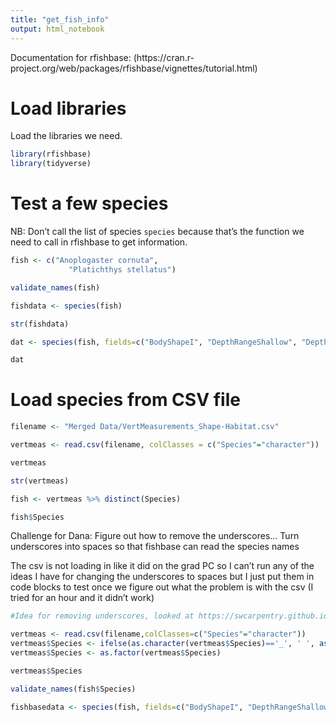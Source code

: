 ```yaml
---
title: "get_fish_info"
output: html_notebook
---
```


Documentation for rfishbase: (https://cran.r-project.org/web/packages/rfishbase/vignettes/tutorial.html)

# Load libraries

Load the libraries we need.

```r
library(rfishbase)
library(tidyverse)
```

# Test a few species

NB: Don't call the list of species `species` because that's the function we need to call in rfishbase to get information.
```r
fish <- c("Anoplogaster cornuta",
             "Platichthys stellatus")
```

```r
validate_names(fish)
```

```r
fishdata <- species(fish)
```

```r
str(fishdata)
```

```r
dat <- species(fish, fields=c("BodyShapeI", "DepthRangeShallow", "DepthRangeDeep", "DepthRangeComShallow", "DepthRangeComDeep", "Length", "CommonLength", "Weight", "DemersPelag"))
```

```r
dat
```

# Load species from CSV file
```r
filename <- "Merged Data/VertMeasurements_Shape-Habitat.csv"
```

```r
vertmeas <- read.csv(filename, colClasses = c("Species"="character"))

vertmeas
```

```r
str(vertmeas)
```

```r
fish <- vertmeas %>% distinct(Species)
```

```r
fish$Species
```

Challenge for Dana: Figure out how to remove the underscores...
Turn underscores into spaces so that fishbase can read the species names

The csv is not loading in like it did on the grad PC so I can't run any of the ideas I have for changing the underscores to spaces but I just put them in code blocks to test once we figure out what the problem is with the csv (I tried for an hour and it didn't work)

```r
#Idea for removing underscores, looked at https://swcarpentry.github.io/r-novice-inflammation/11-supp-read-write-csv/index.html

vertmeas <- read.csv(filename,colClasses=c("Species"="character"))
vertmeas$Species <- ifelse(as.character(vertmeas$Species)=='_', ' ', as.character (vertmeas$Species))
vertmeas$Species <- as.factor(vertmeas$Species)
```

```r
vertmeas$Species
```

```r
validate_names(fish$Species)
```

```r
fishbasedata <- species(fish, fields=c("BodyShapeI", "DepthRangeShallow", "DepthRangeDeep", "DepthRangeComShallow", "DepthRangeComDeep", "Length", "CommonLength", "Weight", "DemersPelag"))
```

